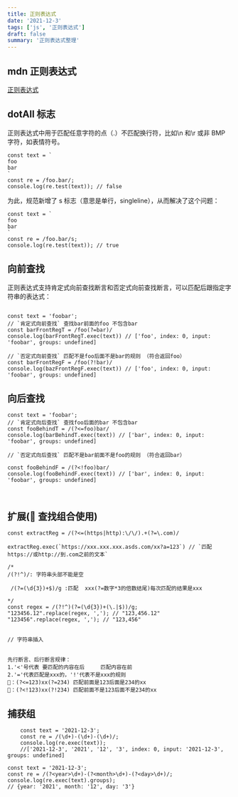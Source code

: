 ```yaml
---
title: 正则表达式
date: '2021-12-3'
tags: ['js', '正则表达式']
draft: false
summary: '正则表达式整理'
---
```


<TOCInline toc={props.toc} exclude="Overview" asDisclosure />

## mdn 正则表达式

[正则表达式](https://developer.mozilla.org/zh-CN/docs/Web/JavaScript/Guide/Regular_Expressions)

## dotAll 标志

正则表达式中用于匹配任意字符的点（.）不匹配换行符，比如\n 和\r 或非 BMP 字符，如表情符号。

```js:没有s标识符
const text = `
foo
bar
`
const re = /foo.bar/;
console.log(re.test(text)); // false
```

为此，规范新增了 s 标志（意思是单行，singleline），从而解决了这个问题：

```js:添加s标识符
const text = `
foo
bar
`
const re = /foo.bar/s;
console.log(re.test(text)); // true
```

## 向前查找

正则表达式支持肯定式向前查找断言和否定式向前查找断言，可以匹配后跟指定字符串的表达式：

```js:向前查找断言（查找某个规则前的）

const text = 'foobar';
// `肯定式向前查找` 查找bar前面的foo 不包含bar
const barFrontRegT = /foo(?=bar)/
console.log(barFrontRegT.exec(text)) // ['foo', index: 0, input: 'foobar', groups: undefined]

// `否定式向前查找` 匹配不是foo后面不是bar的规则 （符合返回foo）
const barFrontRegF = /foo(?!bar)/
console.log(bazFrontRegF.exec(text)) // ['foo', index: 0, input: 'foobar', groups: undefined]

```

## 向后查找

```js:向后查找断言（查找某个规则后的）
const text = 'foobar';
// `肯定式向后查找` 查找foo后面的bar 不包含bar
const fooBehindT = /(?<=foo)bar/
console.log(barBehindT.exec(text)) // ['bar', index: 0, input: 'foobar', groups: undefined]

// `否定式向后查找` 匹配不是bar前面不是foo的规则 （符合返回bar）

const fooBehindF = /(?<!foo)bar/
console.log(fooBehindF.exec(text)) // ['bar', index: 0, input: 'foobar', groups: undefined]



```

## 扩展( 查找组合使用)

```js:查找两个目标的字符串：
const extractReg = /(?<=(https|http):\/\/).+(?=\.com)/

extractReg.exec(`https://xxx.xxx.xxx.asds.com/xx?a=123`) // `匹配https://或http://到.com之前的文本`

```

```js:匹配千分位（相当于规则内插入字符）
/*
/(?!^)/: 字符串头部不能是空

 /(?=(\d{3})+$)/g :匹配  xxx(?=数字*3的倍数结尾)每次匹配的结果是xxx

*/
const regex = /(?!^)(?=(\d{3})+(\.|$))/g;
"123456.12".replace(regex, ','); // "123,456.12"
"123456".replace(regex, ','); // "123,456"


// 字符串插入


先行断言、后行断言规律：
1.'<'号代表 要匹配的内容在后     匹配内容在前
2.'='代表匹配是xxx的，'!'代表不是xxx的规则
🌰：(?<=123)xx(?=234) 匹配前面是123后面是234的xx
🌰：(?<!123)xx(?!234) 匹配前面不是123后面不是234的xx
```

## 捕获组

```js:常规捕获
    const text = '2021-12-3';
    const re = /(\d+)-(\d+)-(\d+)/;
    console.log(re.exec(text));
    //['2021-12-3', '2021', '12', '3', index: 0, input: '2021-12-3', groups: undefined]
```

```js:捕获命名
const text = '2021-12-3';
const re = /(?<year>\d+)-(?<month>\d+)-(?<day>\d+)/;
console.log(re.exec(text).groups);
// {year: '2021', month: '12', day: '3'}

```
